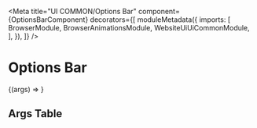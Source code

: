 


<Meta
  title="UI COMMON/Options Bar"
  component={OptionsBarComponent}
  decorators={[
    moduleMetadata({
      imports: [
        BrowserModule,
        BrowserAnimationsModule,
        WebsiteUiUiCommonModule,
      ],
    }),
  ]}
/>

# Options Bar

<Story height="500px" name="Default">
  {(args) => <drp-options-bar {...args} />}
</Story>

## Args Table

<ArgsTable of={OptionsBarComponent} />

